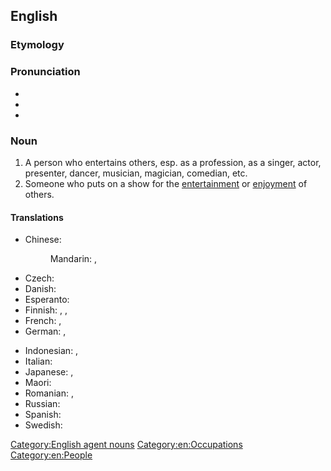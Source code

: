 ==English==
{{wikipedia}}

===Etymology===
{{root|en|ine-pro|*ten-}}
{{suffix|en|entertain|er|id2=agent noun}}

===Pronunciation===
* {{IPA|en|/ɛntəˈteɪnə/}}
* {{audio|en|LL-Q1860 (eng)-Vealhurl-entertainer.wav |Audio (Southern England)}}
* {{rhymes|en|eɪnə(ɹ)}}

===Noun===
{{en-noun}}

# A person who entertains others, esp. as a profession, as a singer, actor, presenter, dancer, musician, magician, comedian, etc.
# Someone who puts on a show for the [[entertainment]] or [[enjoyment]] of others.

====Translations====
{{trans-top|person who entertains}}
* Chinese:
*: Mandarin: {{t|cmn|演藝人員|sc=Hani}}, {{t|cmn|演艺人员|tr=yǎnyìrényuán|sc=Hani}}
* Czech: {{t+|cs|bavič|m}}
* Danish: {{t|da|underholder|c}}
* Esperanto: {{t|eo|amuzisto}}
* Finnish: {{t+|fi|viihdyttäjä}}, {{t|fi|showmies}}, {{t|fi|viihdetaiteilija}}
* French: {{t+|fr|amuseur|m}}, {{t+|fr|divertisseur|m}}
* German: {{t|de|Unterhalter|m}}, {{t+|de|Entertainer|m}}
{{trans-mid}}
* Indonesian: {{t+|id|artis}} {{qualifier|literally "artist"}}, {{t+|id|penghibur}}
* Italian: {{t|it|intrattenitore}}
* Japanese: {{t|ja|エンターテイナー|tr=entāteinā|sc=Jpan}}, {{t|ja|芸人|tr=げいにん, geinin|sc=Jpan}}
* Maori: {{t|mi|kaiwhakangahau}}
* Romanian: {{t+|ro|animator|m}}, {{t+|ro|animatoare|f}}
* Russian: {{t|ru|[[эстра́дный]] [[арти́ст]]|m}}
* Spanish: {{t+|es|entretenedor|m}}
* Swedish: {{t|sv|underhållare|c}}
{{trans-bottom}}

[[Category:English agent nouns]]
[[Category:en:Occupations]]
[[Category:en:People]]